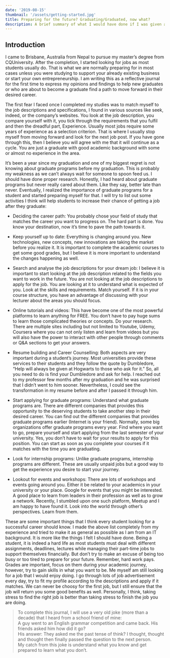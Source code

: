 ```yaml
---
date: '2019-08-15'
thumbnail: '/assets/getting-started.jpg'
title: Preparing for the future? Graduating/Graduated, now what?
description: A brief summary of what I would have done if I was given a chance to go back to school and start from the scratch to prepare for your career in general.
---
```


## Introduction

I came to Brisbane, Australia from Nepal to pursue my master’s degree from CQUniversity. After the completion, I started looking for jobs as most students usually do. That is what we are normally preparing for in most cases unless you were studying to support your already existing business or start your own entrepreneurship. I am writing this as a reflective journal for the first time to express my opinions and findings to help new graduates or who are about to become a graduate find a path to move forward in their desired career.

The first fear I faced once I completed my studies was to match myself to the job descriptions and specifications, I found in various sources like seek, indeed, or the company’s websites. You look at the job description, you compare yourself with it, you tick through the requirements that you fulfil and then the dreadful part, Experience. Usually most jobs require some years of experience as a selection criterion. That is where I usually stop myself from moving forward and look for the next job post. If you have gone through this, then I believe you will agree with me that it will continue as a cycle. You are just a graduate with good academic background with some or almost no experience in the area.

It’s been a year since my graduation and one of my biggest regret is not knowing about graduate programs before my graduation. This is probably my weakness as we can’t always wait for someone to spoon feed us. I should have done proper research. Honestly, I had heard about graduate programs but never really cared about them. Like they say, better late than never. Eventually, I realized the importance of graduate programs for a student and started preparing myself for that. I will try to list out some activities I think will help students to increase their chance of getting a job after they graduate:

- Deciding the career path: You probably chose your field of study that matches the career you want to progress on. The hard part is done. You know your destination, now it’s time to pave the path towards it.

- Keep yourself up to date: Everything is changing around you. New technologies, new concepts, new innovations are taking the market before you realize it. It is important to complete the academic courses to get some good grades, but I believe it is more important to understand the changes happening as well.

- Search and analyse the job descriptions for your dream job: I believe it is important to start looking at the job description related to the fields you want to work in the future. You are not looking at the job descriptions to apply for the job. You are looking at it to understand what is expected of you. Look at the skills and requirements. Match yourself. If it is in your course structure, you have an advantage of discussing with your lecturer about the areas you should focus.

- Online tutorials and videos: This have become one of the most powerful platforms to learn anything for FREE. You don’t have to pay huge sums to learn those complicated theories or concepts. Do your research. There are multiple sites including but not limited to Youtube, Udemy, Coursera where you can not only listen and learn from videos but you will also have the power to interact with other people through comments or Q&A sections to get your answers.

- Resume building and Career Counselling: Both aspects are very important during a student’s journey. Most universities provide these services to their students and they follow the quote by Dumbledore, “Help will always be given at Hogwarts to those who ask for it.” So, all you need to do is find your Dumbledore and ask for help. I reached out to my professor few months after my graduation and he was surprised that I didn’t went to him sooner. Nevertheless, I could see the transformation in my resume before and after I passed it through him.

- Start applying for graduate programs: Understand what graduate programs are. There are different companies that provides this opportunity to the deserving students to take another step in their desired career. You can find out the different companies that provides graduate programs earlier (Internet is your friend). Normally, some big organizations offer graduate programs every year. Find where you want to go, prepare yourself and start applying from the last semester of your university. Yes, you don’t have to wait for your results to apply for this position. You can start as soon as you complete your courses if it matches with the time you are graduating.

- Look for internship programs: Unlike graduate programs, internship programs are different. These are usually unpaid jobs but a good way to get the experience you desire to start your journey.

- Lookout for events and workshops: There are lots of workshops and events going around you. Either it be related to your academics in your university or your place. Google for events that you might be interested. A good place to learn from leaders in their profession as well as to grow a network. Recently, I stumbled upon one such platform, Meetup and I am happy to have found it. Look into the world through other’s perspectives. Learn from them.

These are some important things that I think every student looking for a successful career should know. I made the above list completely from my experience and tried to make it as general as possible as I am from an IT background. It is more like the things I felt I should have done. Being a student, it is indeed a hard life as most students must deal with different assignments, deadlines, lectures while managing their part-time jobs to support themselves financially. But don’t try to make an excuse of being too busy or too tired to prepare for your future. Remember, hard work pays. Grades are important, focus on them during your academic journey, however, try to gain skills in what you want to be. Me myself am still looking for a job that I would enjoy doing. I go through lots of job advertisement every day, try to fit my profile according to the descriptions and apply if it matches. We can never be choosy for the first job, but I still ensure that the job will return you some good benefits as well. Personally, I think, taking stress to find the right job is better than taking stress to finish the job you are doing.

>To complete this journal, I will use a very old joke (more than a decade) that I heard from a school friend of mine:  
A guy went to an English grammar competition and came back. His friends asked him how did it go?  
His answer: They asked me the past tense of think? I thought, thought and thought then finally passed the question to the next person.  
My catch from this joke is understand what you know and get prepared to learn what you don’t.
